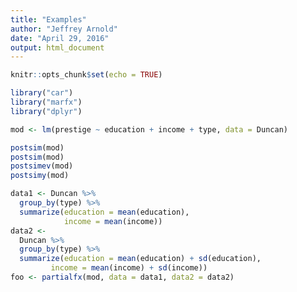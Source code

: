```yaml
---
title: "Examples"
author: "Jeffrey Arnold"
date: "April 29, 2016"
output: html_document
---
```


```r
knitr::opts_chunk$set(echo = TRUE)
```

```r
library("car")
library("marfx")
library("dplyr")

mod <- lm(prestige ~ education + income + type, data = Duncan)

postsim(mod)
postsim(mod)
postsimev(mod)
postsimy(mod)

data1 <- Duncan %>%
  group_by(type) %>%
  summarize(education = mean(education),
            income = mean(income))
data2 <-
  Duncan %>% 
  group_by(type) %>%
  summarize(education = mean(education) + sd(education),
         income = mean(income) + sd(income))
foo <- partialfx(mod, data = data1, data2 = data2)


```

